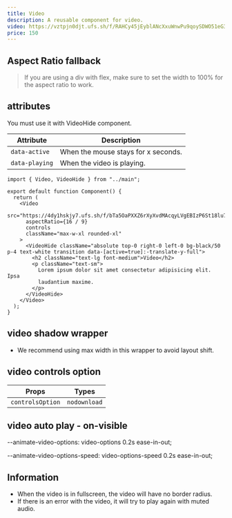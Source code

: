```yaml
---
title: Video
description: A reusable component for video.
video: https://vztpjn0djt.ufs.sh/f/RAHCy45jEyblANcXxuWnwPu9qoySDWO51eG3Uzhf6c2bjvNI
price: 150
---
```


<Preview name="reusable-components-video-preview" className="px-0" />

## Aspect Ratio fallback

<Preview
  name="reusable-components-video-explains-aspect-ratio"
  controls={true}
/>

> If you are using a div with flex, make sure to set the width to 100% for the aspect ratio to work.

## attributes

You must use it with VideoHide component.

| Attribute      | Description                         |
| -------------- | ----------------------------------- |
| `data-active`  | When the mouse stays for x seconds. |
| `data-playing` | When the video is playing.          |

<Preview name="reusable-components-video-explains-data-active" />

```tsx
import { Video, VideoHide } from "../main";

export default function Component() {
  return (
    <Video
      src="https://4dy1hskjy7.ufs.sh/f/bTa5OaPXXZ6rXyXvdMAcqyLVgEBIzP6St18lu72QJabsMUxG"
      aspectRatio={16 / 9}
      controls
      className="max-w-xl rounded-xl"
    >
      <VideoHide className="absolute top-0 right-0 left-0 bg-black/50 p-4 text-white transition data-[active=true]:-translate-y-full">
        <h2 className="text-lg font-medium">Video</h2>
        <p className="text-sm">
          Lorem ipsum dolor sit amet consectetur adipisicing elit. Ipsa
          laudantium maxime.
        </p>
      </VideoHide>
    </Video>
  );
}
```

## video shadow wrapper

- We recommend using max width in this wrapper to avoid layout shift.

## video controls option

| Props            | Types        |
| ---------------- | ------------ |
| `controlsOption` | `nodownload` |

## video auto play - on-visible

--animate-video-options: video-options 0.2s ease-in-out;

--animate-video-options-speed: video-options-speed 0.2s ease-in-out;

## Information

- When the video is in fullscreen, the video will have no border radius.
- If there is an error with the video, it will try to play again with muted audio.
